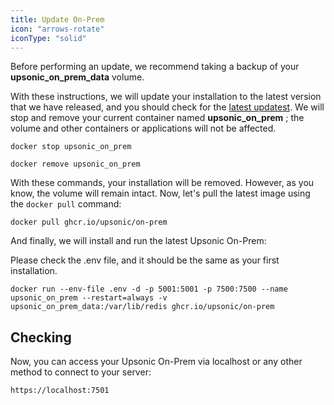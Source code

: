 ```yaml
---
title: Update On-Prem
icon: "arrows-rotate"
iconType: "solid"
---
```



<Warning>Before performing an update, we recommend taking a backup of your **upsonic_on_prem_data** volume.</Warning>


With these instructions, we will update your installation to the latest version that we have released, and you should check for the [latest updatest](https://docs.upsonic.co/on-prem/what_news). We will stop and remove your current container named **upsonic_on_prem** ; the volume and other containers or applications will not be affected.

```console
docker stop upsonic_on_prem
```

```console
docker remove upsonic_on_prem
```

With these commands, your installation will be removed. However, as you know, the volume will remain intact. Now, let's pull the latest image using the `docker pull` command:

```console
docker pull ghcr.io/upsonic/on-prem
```

And finally, we will install and run the latest Upsonic On-Prem:

<Warning>Please check the .env file, and it should be the same as your first installation.</Warning>


```console
docker run --env-file .env -d -p 5001:5001 -p 7500:7500 --name upsonic_on_prem --restart=always -v upsonic_on_prem_data:/var/lib/redis ghcr.io/upsonic/on-prem

```

## Checking
Now, you can access your Upsonic On-Prem via localhost or any other method to connect to your server:
```console
https://localhost:7501
```
